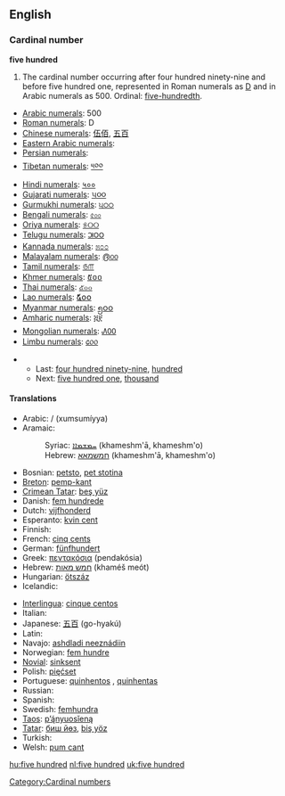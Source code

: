 ==English==

===Cardinal number===
'''five hundred'''

# The cardinal number occurring after four hundred ninety-nine and before five hundred one, represented in Roman numerals as [[D]] and in Arabic numerals as 500. Ordinal: [[five-hundredth]].
* [[w:Arabic numerals|Arabic numerals]]: 500
* [[w:Roman numerals|Roman numerals]]: D
* [[w:Chinese numerals|Chinese numerals]]: [[伍佰]], [[五百]]
* [[w:Eastern Arabic numerals|Eastern Arabic numerals]]: {{Arab|[[٥٠٠]]}}
* [[w:Eastern Arabic numerals|Persian numerals]]: {{fa-Arab|[[۵۰۰]]}}
* [[w:Indian numerals|Tibetan numerals]]: [[༥༠༠]]
* [[w:Indian numerals|Hindi numerals]]: [[५००]]
* [[w:Indian numerals|Gujarati numerals]]: [[૫૦૦]]
* [[w:Indian numerals|Gurmukhi numerals]]: [[੫੦੦]]
* [[w:Indian numerals|Bengali numerals]]: [[৫০০]]
* [[w:Indian numerals|Oriya numerals]]: [[୫୦୦]]
* [[w:Indian numerals|Telugu numerals]]: [[౫౦౦]]
* [[w:Indian numerals|Kannada numerals]]: [[೫೦೦]]
* [[w:Indian numerals|Malayalam numerals]]: [[൫൦൦]]
* [[w:Indian numerals|Tamil numerals]]: [[௫௱]]
* [[w:Khmer script|Khmer numerals]]: [[៥០០]]
* [[w:Thai numerals|Thai numerals]]: [[๕๐๐]]
* [[w:Lao alphabet|Lao numerals]]: [[໕໐໐]]
* [[w:Burmese alphabet|Myanmar numerals]]: [[၅၀၀]]
* [[w:Amharic language|Amharic numerals]]: [[፭፻]]
* [[w:Mongolian alphabet|Mongolian numerals]]: [[᠕᠐᠐]]
* [[w:Limbu language|Limbu numerals]]: [[᥋᥆᥆]]

** Last: [[four hundred ninety-nine]], [[hundred]]
** Next: [[five hundred one]], [[thousand]]

====Translations====
{{trans-top|cardinal number five hundred}}
* Arabic: {{Arab|[[خمسمائة|خُمْسُمِائَةٍ]]}} / {{Arab|[[خمس مائة|خُمْسُ مِائَةٍ]]}} (xumsumíyya)
* Aramaic:
*: Syriac: [[ܚܡܫܡܐܐ]] (khameshm'ā, khameshm'o) {{c}}
*: Hebrew: [[חמשמאא]] (khameshm'ā, khameshm'o) {{c}}
* Bosnian: [[petsto]], [[pet stotina]] {{f}}
* [[Breton]]: [[pemp-kant]]
* [[Crimean Tatar]]: [[beş yüz#Crimean Tatar|beş yüz]]
* Danish: [[fem hundrede]] {{c}}
* Dutch: [[vijfhonderd]] {{f}}
* Esperanto: [[kvin cent]]
* Finnish: {{t-|fi|viisisataa}}
* French: [[cinq cents]] {{m}}
* German: [[fünfhundert]] {{f}}
* Greek: [[πεντακόσια]] (pendakósia)
* Hebrew: [[חמש מאות]] (khaméš meót)
* Hungarian: [[ötszáz]]
* Icelandic: {{t-|is|fimm hundruð}}
{{trans-mid}}
* [[Interlingua]]: [[cinque centos]]
* Italian: {{t-|it|cinquecento|m}}
* Japanese: [[五百]] (go-hyakú)
* Latin: {{t+|la|quingenti|alt=quīngentī}}
* Navajo: [[ashdladi neeznádiin]]
* Norwegian: [[fem hundre]]
* [[Novial]]: [[sinksent]]
* Polish: [[pięćset]]
* Portuguese: [[quinhentos]] {{m}}, [[quinhentas]] {{f}}
* Russian: {{t+|ru|пятьсот|tr=pjat’sót|sc=Cyrl}}
* Spanish: {{t-|es|quinientos}}
* Swedish: [[femhundra]]
* [[Taos]]: [[p’ą́nyuosǐeną]]
* [[Tatar]]: [[биш йөз#Tatar|биш йөз]], [[biş yöz#Tatar|biş yöz]]
* Turkish: {{t-|tr|beş yüz}}
* Welsh: [[pum cant]]
{{trans-bottom}}

[[Category:Cardinal numbers]]

[[hu:five hundred]]
[[nl:five hundred]]
[[uk:five hundred]]
